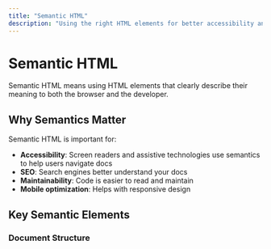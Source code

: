 ```yaml
---
title: "Semantic HTML"
description: "Using the right HTML elements for better accessibility and SEO"
---
```


# Semantic HTML

Semantic HTML means using HTML elements that clearly describe their meaning to both the browser and the developer.

## Why Semantics Matter

Semantic HTML is important for:

- **Accessibility**: Screen readers and assistive technologies use semantics to help users navigate docs
- **SEO**: Search engines better understand your docs
- **Maintainability**: Code is easier to read and maintain
- **Mobile optimization**: Helps with responsive design

## Key Semantic Elements

### Document Structure
